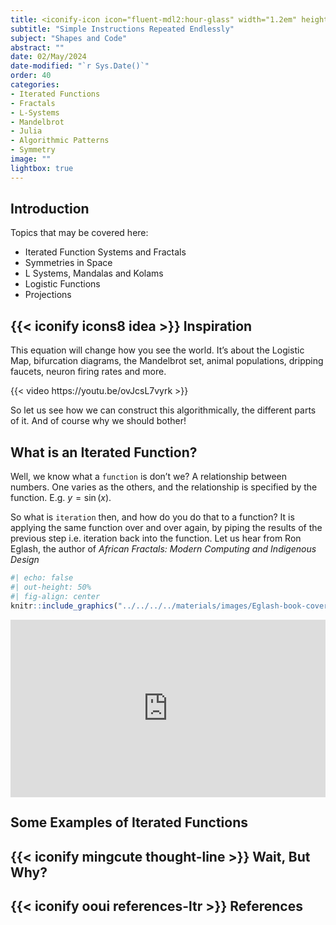 ```yaml
---
title: <iconify-icon icon="fluent-mdl2:hour-glass" width="1.2em" height="1.2em"></iconify-icon> Working With Shape - Iterated Functions
subtitle: "Simple Instructions Repeated Endlessly"
subject: "Shapes and Code"
abstract: ""
date: 02/May/2024
date-modified: "`r Sys.Date()`"
order: 40
categories:
- Iterated Functions
- Fractals
- L-Systems
- Mandelbrot
- Julia
- Algorithmic Patterns
- Symmetry
image: ""
lightbox: true
---
```


## Introduction
Topics that may be covered here:\

- Iterated Function Systems and Fractals\
- Symmetries in Space\
- L Systems, Mandalas and Kolams\
- Logistic Functions\
- Projections\

## {{< iconify icons8 idea >}} Inspiration

This equation will change how you see the world.  It's about the Logistic Map, bifurcation diagrams, the Mandelbrot set, animal populations, dripping faucets, neuron firing rates and more.

{{< video https://youtu.be/ovJcsL7vyrk >}}

So let us see how we can construct this algorithmically, the different parts of it. And of course why we should bother!

## What is an Iterated Function?

Well, we know what a `function` is don't we? A relationship between numbers. One varies as the others, and the relationship is specified by the function. E.g. $y = \sin(x)$.

So what is `iteration` then, and how do you do that to a function? It is applying the same function over and over again, by piping the results of the previous step i.e. iteration back into the function. Let us hear from Ron Eglash, the author of *African Fractals: Modern Computing and Indigenous Design*

```r
#| echo: false
#| out-height: 50%
#| fig-align: center
knitr::include_graphics("../../../../materials/images/Eglash-book-cover.jpg")

```



<div style="max-width:1024px"><div style="position:relative;height:0;padding-bottom:56.25%"><iframe src="https://embed.ted.com/talks/ron_eglash_the_fractals_at_the_heart_of_african_designs?subtitle=en" width="1024px" height="576px" title="The fractals at the heart of African designs" style="position:absolute;left:0;top:0;width:100%;height:100%"  frameborder="0" scrolling="no" allowfullscreen onload="window.parent.postMessage('iframeLoaded', 'https://embed.ted.com')"></iframe></div></div>

## Some Examples of Iterated Functions




## {{< iconify mingcute thought-line >}} Wait, But Why?


## {{< iconify ooui references-ltr >}} References
